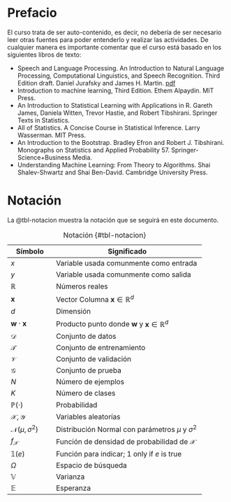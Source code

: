 # Prefacio {.unnumbered}

El curso trata de ser auto-contenido, es decir, no debería de ser necesario leer otras fuentes para poder entenderlo y realizar las actividades. De cualquier manera es importante comentar que el curso está basado en los siguientes libros de texto:

-  Speech and Language Processing. An Introduction to Natural Language Processing, Computational Linguistics, and Speech Recognition. Third Edition draft. Daniel Jurafsky and James H. Martin. [pdf](https://web.stanford.edu/~jurafsky/slp3/ed3book_sep212021.pdf)
- Introduction to machine learning, Third Edition. Ethem Alpaydin. MIT Press.
- An Introduction to Statistical Learning with Applications in R. Gareth James, Daniela Witten, Trevor Hastie, and Robert Tibshirani. Springer Texts in Statistics.
- All of Statistics. A Concise Course in Statistical Inference. Larry Wasserman. MIT Press.
- An Introduction to the Bootstrap. Bradley Efron and Robert J. Tibshirani. Monographs on Statistics and Applied Probability 57. Springer-Science+Business Media. 
- Understanding Machine Learning: From Theory to Algorithms. Shai Shalev-Shwartz and Shai Ben-David. Cambridge University Press.

# Notación

La @tbl-notacion muestra la notación que se seguirá en este documento. 

|Símbolo           | Significado                                              |
|------------------|----------------------------------------------------------|
|$x$             | Variable usada comunmente como entrada                   |
|$y$             | Variable usada comunmente como salida                    |
|$\mathbb R$     | Números reales                                           |
|$\mathbf x$     | Vector Columna $\mathbf x \in \mathbb R^d$             |
|$d$             | Dimensión                                                |
|$\mathbf w \cdot \mathbf x$ | Producto punto donde $\mathbf w$ y $\mathbf x \in \mathbb R^d$ |
|$\mathcal D$    | Conjunto de datos                                        |
|$\mathcal T$    | Conjunto de entrenamiento                                | 
|$\mathcal V$    | Conjunto de validación                                   |
|$\mathcal G$    | Conjunto de prueba                                       |
|$N$             | Número de ejemplos                                       | 
|$K$             | Número de clases                                         |
|$\mathbb P(\cdot)$  | Probabilidad                                         |
|$\mathcal X, \mathcal Y$    | Variables aleatorías                         |
|$\mathcal N(\mu, \sigma^2)$    | Distribución Normal con parámetros $\mu$ y $\sigma^2$|
|$f_{\mathcal X}$| Función de densidad de probabilidad de $\mathcal X$    |
|$\mathbb 1(e)$     | Función para indicar; $1$ only if $e$ is true     |
|$\Omega$        | Espacio de búsqueda                                      |
|$\mathbb V$     | Varianza                                                 |
|$\mathbb E$     | Esperanza                                                |

: Notación {#tbl-notacion}
